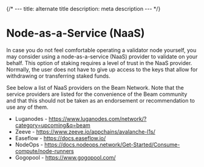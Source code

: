 {/* ---
title: alternate title
description: meta description
--- */}

# Node-as-a-Service (NaaS)

In case you do not feel comfortable operating a validator node yourself, you may consider using a node-as-a-service (NaaS) provider to validate on your behalf. This option of staking requires a level of trust in the NaaS provider. Normally, the user does not have to give up access to the keys that allow for withdrawing or transferring staked funds.

See below a list of NaaS providers on the Beam Network. Note that the service providers are listed for the convenience of the Beam community and that this should not be taken as an endorsement or recommendation to use any of them.

- Luganodes - https://www.luganodes.com/network/?category=upcoming&q=beam
- Zeeve - https://www.zeeve.io/appchains/avalanche-l1s/
- Easeflow - https://docs.easeflow.io/
- NodeOps - https://docs.nodeops.network/Get-Started/Consume-compute/node-runners
- Gogopool - https://www.gogopool.com/
